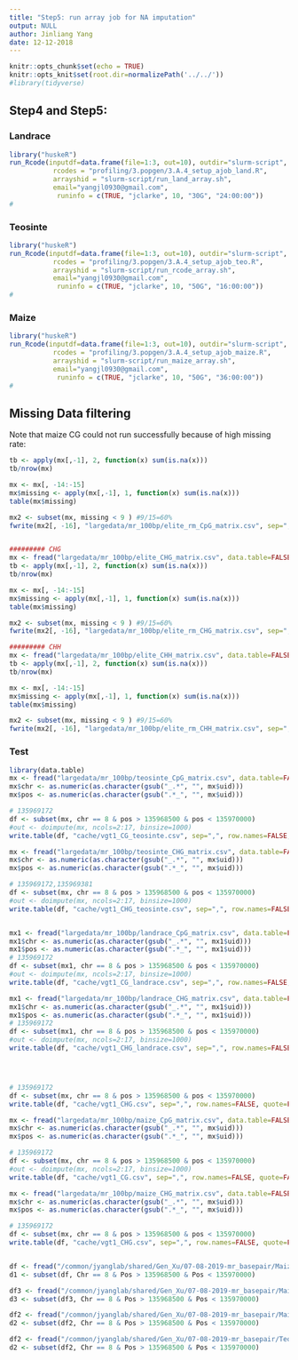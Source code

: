 ```yaml
---
title: "Step5: run array job for NA imputation"
output: NULL
author: Jinliang Yang
date: 12-12-2018
---
```



```r
knitr::opts_chunk$set(echo = TRUE) 
knitr::opts_knit$set(root.dir=normalizePath('../../')) 
#library(tidyverse)
```

## Step4 and Step5: 




### Landrace
```r
library("huskeR")
run_Rcode(inputdf=data.frame(file=1:3, out=10), outdir="slurm-script", cmdno = 1, 
           rcodes = "profiling/3.popgen/3.A.4_setup_ajob_land.R",
           arrayshid = "slurm-script/run_land_array.sh",
           email="yangjl0930@gmail.com", 
            runinfo = c(TRUE, "jclarke", 10, "30G", "24:00:00"))
#
```



### Teosinte
```r
library("huskeR")
run_Rcode(inputdf=data.frame(file=1:3, out=10), outdir="slurm-script", cmdno = 1, 
           rcodes = "profiling/3.popgen/3.A.4_setup_ajob_teo.R",
           arrayshid = "slurm-script/run_rcode_array.sh",
           email="yangjl0930@gmail.com", 
            runinfo = c(TRUE, "jclarke", 10, "50G", "16:00:00"))
#
```



### Maize
```r
library("huskeR")
run_Rcode(inputdf=data.frame(file=1:3, out=10), outdir="slurm-script", cmdno = 1, 
           rcodes = "profiling/3.popgen/3.A.4_setup_ajob_maize.R",
           arrayshid = "slurm-script/run_maize_array.sh",
           email="yangjl0930@gmail.com", 
            runinfo = c(TRUE, "jclarke", 10, "50G", "36:00:00"))
#
```


## Missing Data filtering

Note that maize CG could not run successfully because of high missing rate:


```r

tb <- apply(mx[,-1], 2, function(x) sum(is.na(x)))
tb/nrow(mx)

mx <- mx[, -14:-15]
mx$missing <- apply(mx[,-1], 1, function(x) sum(is.na(x)))
table(mx$missing)

mx2 <- subset(mx, missing < 9 ) #9/15=60%
fwrite(mx2[, -16], "largedata/mr_100bp/elite_rm_CpG_matrix.csv", sep=",", row.names=FALSE, quote=FALSE)


######### CHG
mx <- fread("largedata/mr_100bp/elite_CHG_matrix.csv", data.table=FALSE)
tb <- apply(mx[,-1], 2, function(x) sum(is.na(x)))
tb/nrow(mx)

mx <- mx[, -14:-15]
mx$missing <- apply(mx[,-1], 1, function(x) sum(is.na(x)))
table(mx$missing)

mx2 <- subset(mx, missing < 9 ) #9/15=60%
fwrite(mx2[, -16], "largedata/mr_100bp/elite_rm_CHG_matrix.csv", sep=",", row.names=FALSE, quote=FALSE)

######### CHH
mx <- fread("largedata/mr_100bp/elite_CHH_matrix.csv", data.table=FALSE)
tb <- apply(mx[,-1], 2, function(x) sum(is.na(x)))
tb/nrow(mx)

mx <- mx[, -14:-15]
mx$missing <- apply(mx[,-1], 1, function(x) sum(is.na(x)))
table(mx$missing)

mx2 <- subset(mx, missing < 9 ) #9/15=60%
fwrite(mx2[, -16], "largedata/mr_100bp/elite_rm_CHH_matrix.csv", sep=",", row.names=FALSE, quote=FALSE)

```






### Test
```r
library(data.table)
mx <- fread("largedata/mr_100bp/teosinte_CpG_matrix.csv", data.table=FALSE)
mx$chr <- as.numeric(as.character(gsub("_.*", "", mx$uid)))
mx$pos <- as.numeric(as.character(gsub(".*_", "", mx$uid)))

# 135969172
df <- subset(mx, chr == 8 & pos > 135968500 & pos < 135970000)
#out <- doimpute(mx, ncols=2:17, binsize=1000)
write.table(df, "cache/vgt1_CG_teosinte.csv", sep=",", row.names=FALSE, quote=FALSE)

mx <- fread("largedata/mr_100bp/teosinte_CHG_matrix.csv", data.table=FALSE)
mx$chr <- as.numeric(as.character(gsub("_.*", "", mx$uid)))
mx$pos <- as.numeric(as.character(gsub(".*_", "", mx$uid)))

# 135969172,135969381
df <- subset(mx, chr == 8 & pos > 135968500 & pos < 135970000)
#out <- doimpute(mx, ncols=2:17, binsize=1000)
write.table(df, "cache/vgt1_CHG_teosinte.csv", sep=",", row.names=FALSE, quote=FALSE)


mx1 <- fread("largedata/mr_100bp/landrace_CpG_matrix.csv", data.table=FALSE)
mx1$chr <- as.numeric(as.character(gsub("_.*", "", mx1$uid)))
mx1$pos <- as.numeric(as.character(gsub(".*_", "", mx1$uid)))
# 135969172
df <- subset(mx1, chr == 8 & pos > 135968500 & pos < 135970000)
#out <- doimpute(mx, ncols=2:17, binsize=1000)
write.table(df, "cache/vgt1_CG_landrace.csv", sep=",", row.names=FALSE, quote=FALSE)

mx1 <- fread("largedata/mr_100bp/landrace_CHG_matrix.csv", data.table=FALSE)
mx1$chr <- as.numeric(as.character(gsub("_.*", "", mx1$uid)))
mx1$pos <- as.numeric(as.character(gsub(".*_", "", mx1$uid)))
# 135969172
df <- subset(mx1, chr == 8 & pos > 135968500 & pos < 135970000)
#out <- doimpute(mx, ncols=2:17, binsize=1000)
write.table(df, "cache/vgt1_CHG_landrace.csv", sep=",", row.names=FALSE, quote=FALSE)




# 135969172
df <- subset(mx, chr == 8 & pos > 135968500 & pos < 135970000)
write.table(df, "cache/vgt1_CHG.csv", sep=",", row.names=FALSE, quote=FALSE)

mx <- fread("largedata/mr_100bp/maize_CpG_matrix.csv", data.table=FALSE)
mx$chr <- as.numeric(as.character(gsub("_.*", "", mx$uid)))
mx$pos <- as.numeric(as.character(gsub(".*_", "", mx$uid)))

# 135969172
df <- subset(mx, chr == 8 & pos > 135968500 & pos < 135970000)
#out <- doimpute(mx, ncols=2:17, binsize=1000)
write.table(df, "cache/vgt1_CG.csv", sep=",", row.names=FALSE, quote=FALSE)

mx <- fread("largedata/mr_100bp/maize_CHG_matrix.csv", data.table=FALSE)
mx$chr <- as.numeric(as.character(gsub("_.*", "", mx$uid)))
mx$pos <- as.numeric(as.character(gsub(".*_", "", mx$uid)))

# 135969172
df <- subset(mx, chr == 8 & pos > 135968500 & pos < 135970000)
write.table(df, "cache/vgt1_CHG.csv", sep=",", row.names=FALSE, quote=FALSE)


df <- fread("/common/jyanglab/shared/Gen_Xu/07-08-2019-mr_basepair/Maize/CG/CpG_B73.meth_lev.txt")
d1 <- subset(df, Chr == 8 & Pos > 135968500 & Pos < 135970000)

df3 <- fread("/common/jyanglab/shared/Gen_Xu/07-08-2019-mr_basepair/Maize/CG/CpG_B37.meth_lev.txt")
d3 <- subset(df3, Chr == 8 & Pos > 135968500 & Pos < 135970000)

df2 <- fread("/common/jyanglab/shared/Gen_Xu/07-08-2019-mr_basepair/Maize/CG/CpG_Mo17.meth_lev.txt")
d2 <- subset(df2, Chr == 8 & Pos > 135968500 & Pos < 135970000)

df2 <- fread("/common/jyanglab/shared/Gen_Xu/07-08-2019-mr_basepair/Teosinte/CG/CpG_JRIAL2A.meth_lev.txt")
d2 <- subset(df2, Chr == 8 & Pos > 135968500 & Pos < 135970000)
```




